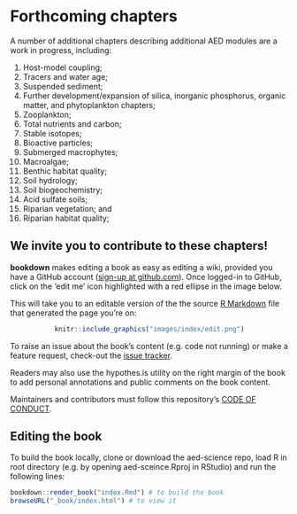 
# Forthcoming chapters {-}

A number of additional chapters describing additional AED modules 
are a work in progress, including: 

1) Host-model coupling;
2) Tracers and water age;
3) Suspended sediment;
4) Further development/expansion of silica, inorganic phosphorus, organic matter, and phytoplankton chapters;
5) Zooplankton;
6) Total nutrients and carbon;
7) Stable isotopes;
8) Bioactive particles;
9) Submerged macrophytes;
10) Macroalgae;
11) Benthic habitat quality;
12) Soil hydrology;
13) Soil biogeochemistry;
14) Acid sulfate soils;
15) Riparian vegetation; and
16) Riparian habitat quality;

## We invite you to contribute to these chapters! {-}

**bookdown** makes editing a book as easy as editing a wiki, provided you have a GitHub account ([sign-up at github.com](https://github.com/)).
Once logged-in to GitHub, click on the 'edit me' icon highlighted with a red ellipse in the image below.

This will take you to an editable version of the the source [R Markdown](http://rmarkdown.rstudio.com/) file that generated the page you're on:

<center>
```r
knitr::include_graphics("images/index/edit.png")
```
</center>

To raise an issue about the book's content (e.g. code not running) or make a feature request, check-out the [issue tracker](https://github.com/Robinlovelace/geocompr/issues).

Readers may also use the hypothes.is utility on the right margin of the book to add personal annotations and public comments on the book content.

Maintainers and contributors must follow this repository’s [CODE OF CONDUCT](https://github.com/Robinlovelace/geocompr/blob/master/CODE_OF_CONDUCT.md).

## Editing the book{-}

To build the book locally, clone or download the aed-science repo, load R in root directory (e.g. by opening aed-sceince.Rproj in RStudio) and run the following lines:

```r

bookdown::render_book("index.Rmd") # to build the book
browseURL("_book/index.html") # to view it

```